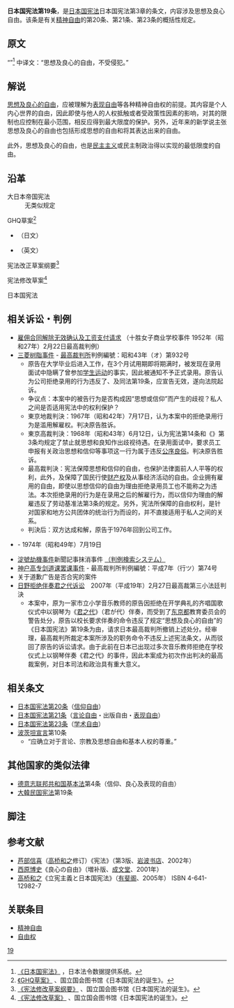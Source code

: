 '''日本国宪法第19条'''，是[[日本国宪法|日本国宪法]]日本国宪法第3章的条文，内容涉及思想及良心自由。该条是有关[[精神自由|精神自由]]的第20条、第21条、第23条的概括性规定。

== 原文 ==
“{{lang-ja|思想及び良心の自由は、これを侵してはならない。}}”<ref>[http://law.e-gov.go.jp/cgi-bin/idxselect.cgi?IDX_OPT=1&H_NAME=%8c%9b%96%40&H_NAME_YOMI=%82%a0&H_NO_GENGO=H&H_NO_YEAR=&H_NO_TYPE=2&H_NO_NO=&H_FILE_NAME=S21KE000&H_RYAKU=1&H_CTG=1&H_YOMI_GUN=1&H_CTG_GUN=1 《日本国宪法》] {{Wayback|url=http://law.e-gov.go.jp/cgi-bin/idxselect.cgi?IDX_OPT=1&H_NAME=%8c%9b%96%40&H_NAME_YOMI=%82%a0&H_NO_GENGO=H&H_NO_YEAR=&H_NO_TYPE=2&H_NO_NO=&H_FILE_NAME=S21KE000&H_RYAKU=1&H_CTG=1&H_YOMI_GUN=1&H_CTG_GUN=1 |date=20170706040109 }}，日本法令数据提供系统。</ref>
中译文：“思想及良心的自由，不受侵犯。”

== 解说 ==
[[思想自由|思想及良心的自由]]，应被理解为[[言论自由|表现自由]]等各种精神自由权的前提。其内容是个人内心世界的自由，因此即使与他人的人权抵触或者受政策性因素的影响，对其的限制也应控制在最小范围，相反应得到最大限度的保护。另外，近年来的新学说主张思想及良心的自由也包括形成思想的自由和将其表达出来的自由。

此外，思想及良心的自由，也是[[民主主义|民主主义]]或民主制政治得以实现的最低限度的自由。

==沿革==
;大日本帝国宪法
:无类似规定

;GHQ草案<ref>[http://www.ndl.go.jp/constitution/shiryo/03/076shoshi.html 《GHQ草案》] {{Wayback|url=http://www.ndl.go.jp/constitution/shiryo/03/076shoshi.html |date=20201111204023 }}、国立国会图书馆《日本国宪法的诞生》。</ref>
*（日文）
:{{lang-ja|第十八条　思想及良心ノ自由ハ不可侵タルヘシ}}
*（英文）
:{{lang-en|Article XVIII. Freedom of thought and conscience shall be held inviolable.}}

;宪法改正草案纲要<ref>[http://www.ndl.go.jp/constitution/shiryo/03/093shoshi.html 《宪法修改草案纲要》] {{Wayback|url=http://www.ndl.go.jp/constitution/shiryo/03/093shoshi.html |date=20201224111035 }}、国立国会图书馆《日本国宪法的诞生》。</ref>
:{{lang-ja|第十七　思想及良心ノ自由ハ侵スベカラザルコト}}

;宪法修改草案<ref>[http://www.ndl.go.jp/constitution/shiryo/03/099shoshi.html 《宪法修改草案》] {{Wayback|url=http://www.ndl.go.jp/constitution/shiryo/03/099shoshi.html |date=20160801203502 }}、国立国会图书馆《日本国宪法的诞生》。</ref>
:{{lang-ja|第十七条　思想及び良心の自由は、これを侵してはならない。}}

;日本国宪法
:{{lang-ja|第十九条　思想及び良心の自由は、これを侵してはならない。}}

== 相关诉讼・判例 ==
*[http://www.courts.go.jp/search/jhsp0030?action_id=dspDetail&hanreiSrchKbn=02&hanreiNo=31442&hanreiKbn=01 雇佣合同解除无效确认及工资支付请求] {{Wayback|url=http://www.courts.go.jp/search/jhsp0030?action_id=dspDetail&hanreiSrchKbn=02&hanreiNo=31442&hanreiKbn=01 |date=20111217053152 }}（十胜女子商业学校事件 1952年（昭和27年）2月22日最高裁判例）
* [[三菱树脂事件|三菱树脂事件]] - [[最高裁判所|最高裁判所]]判例編號：昭和43年（オ）第932号
** 原告在大学毕业后进入{{link-ja|三菱樹脂|三菱樹脂}}工作，在3个月试用期即将期满时，被发现在录用面试中隐瞒了曾参加[[学生运动|学生运动]]的事实，因此被通知不予正式录用。原告认为公司拒绝录用的行为违反了{{link-ja|日本国宪法第14条|日本国憲法14条}}、及同法第19条，应宣告无效，遂向法院起诉。
**争议点：本案中的被告行为是否构成因“思想或信仰”而产生的歧视？私人之间是否适用宪法中的权利保护？
**東京地裁判決：1967年（昭和42年）7月17日，认为本案中的拒绝录用行为是滥用解雇权。判决原告胜诉。
**東京高裁判決：1968年（昭和43年）6月12日，认为宪法第14条和《{{link-ja|勞動基準法 (日本)|労働基準法|勞動基準法}}》第3条均规定了禁止就思想和良知作出歧视待遇。在录用面试中，要求员工申报有关政治思想和信仰等事项这一行为属于违反[[公序良俗|公序良俗]]。判决原告胜诉。
**最高裁判決：宪法保障思想和信仰的自由，也保护法律面前人人平等的权利，此外，{{link-ja|日本国宪法第22条|日本国憲法第22条}}及{{link-ja|日本国宪法第29条|日本国憲法第29条|第29条}}保障了国民行使[[财产权|财产权]]及从事经济活动的自由。企业拥有雇用的自由，即使以思想信仰的自由为理由拒绝录用员工也不能称之为违法。本次拒绝录用的行为是在录用之后的解雇行为，而以信仰为理由的解雇违反了劳动基准法第3条的规定。另外，宪法所保障的自由权利，是针对国家和地方公共团体的统治行为而设的，并不直接适用于私人之间的关系。
**判決后：双方达成和解，原告于1976年回到公司工作。
* {{link-ja|昭和女大事件|昭和女子大事件}} - 1974年（昭和49年）7月19日
* [[淀號劫機事件|淀號劫機事件]]新聞記事抹消事件 [http://www.courts.go.jp/search/jhsp0030?action_id=dspDetail&hanreiSrchKbn=02&hanreiNo=26212&hanreiKbn=01 （判例検索システム）] {{Wayback|url=http://www.courts.go.jp/search/jhsp0030?action_id=dspDetail&hanreiSrchKbn=02&hanreiNo=26212&hanreiKbn=01 |date=20111123105610 }}
* [[神户高专剑道课罢课事件|神户高专剑道课罢课事件]] - 最高裁判所判例編號：平成7年（行ツ）第74号
* 关于道歉广告是否合宪的案件
* [[日野拒绝伴奏君之代诉讼|日野拒绝伴奏君之代诉讼]]　2007年（平成19年）2月27日最高裁第三小法廷判決
**本案中，原为一家市立小学音乐教师的原告因拒绝在开学典礼的齐唱国歌仪式中以钢琴为《[[君之代|君之代]]》（君が代）伴奏，而受到了[[东京都|东京都]]教育委员会的警告处分，原告以校长要求伴奏的命令违反了规定“思想及良心的自由”的《日本国宪法》第19条为由，请求日本最高裁判所撤销上述处分。经审理，最高裁判所裁定本案所涉及的职务命令不违反上述宪法条文，从而驳回了原告的诉讼请求。由于此前在日本已出现过多次音乐教师拒绝在学校仪式上以钢琴伴奏《君之代》的事件，因此本案成为初次作出判决的最高裁案例，对日本司法和政治具有重大意义。

== 相关条文 ==
* [[日本国宪法第20条|日本国宪法第20条]]（[[信仰自由|信仰自由]]）
* [[日本国宪法第21条|日本国宪法第21条]]（[[言论自由|言论自由]]・出版自由・[[表现自由|表现自由]]）
* [[日本国宪法第23条|日本国宪法第23条]]（[[学术自由|学术自由]]）
* [[波茨坦宣言|波茨坦宣言]]第10条
** “应确立对于言论、宗教及思想自由和基本人权的尊重。”

== 其他国家的类似法律 ==
* [[德意志联邦共和国基本法|德意志联邦共和国基本法]]第4条（信仰、良心及表现的自由）
* [[大韓民国宪法|大韓民国宪法]]第19条

==脚注==
{{reflist|2}}

== 参考文献 ==
*[[芦部信喜|芦部信喜]]（[[高桥和之|高桥和之]]修订）《宪法》（第3版、[[岩波书店|岩波书店]]、2002年）
*[[西原博史|西原博史]]《良心の自由》（増补版、[[成文堂|成文堂]]、2001年）
*[[高桥和之|高桥和之]]《立宪主義と日本国宪法》（[[有斐阁|有斐阁]]、2005年） ISBN 4-641-12982-7

== 关联条目 ==
* [[精神自由|精神自由]]
* [[自由权|自由权]]

[[Category:日本國憲法|19]]